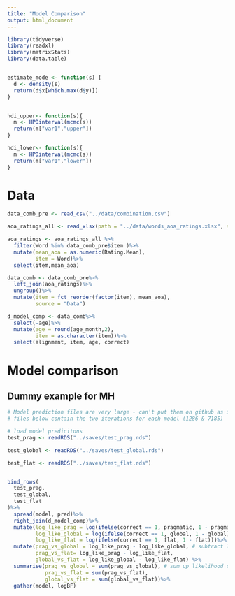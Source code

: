 ```yaml
---
title: "Model Comparison"
output: html_document
---
```


```r
library(tidyverse)
library(readxl)
library(matrixStats)
library(data.table)


estimate_mode <- function(s) {
  d <- density(s)
  return(d$x[which.max(d$y)])
}


hdi_upper<- function(s){
  m <- HPDinterval(mcmc(s))
  return(m["var1","upper"])
}

hdi_lower<- function(s){
  m <- HPDinterval(mcmc(s))
  return(m["var1","lower"])
}
```
# Data 

```r
data_comb_pre <- read_csv("../data/combination.csv") 

aoa_ratings_all <- read_xlsx(path = "../data/words_aoa_ratings.xlsx", sheet = 1)

aoa_ratings <- aoa_ratings_all %>%
  filter(Word %in% data_comb_pre$item )%>%
  mutate(mean_aoa = as.numeric(Rating.Mean),
         item = Word)%>%
  select(item,mean_aoa)

data_comb <- data_comb_pre%>%
  left_join(aoa_ratings)%>%
  ungroup()%>%
  mutate(item = fct_reorder(factor(item), mean_aoa), 
         source = "Data")

d_model_comp <- data_comb%>%
  select(-age)%>%
  mutate(age = round(age_month,2),
         item = as.character(item))%>%
  select(alignment, item, age, correct)

```

# Model comparison

## Dummy example for MH

```r
# Model prediction files are very large - can't put them on github as is 
# files below contain the two iterations for each model (1286 & 7185)

# load model predicitons
test_prag <- readRDS("../saves/test_prag.rds")

test_global <- readRDS("../saves/test_global.rds")

test_flat <- readRDS("../saves/test_flat.rds")


bind_rows(
  test_prag, 
  test_global, 
  test_flat
)%>%
  spread(model, pred)%>%
  right_join(d_model_comp)%>%
  mutate(log_like_prag = log(ifelse(correct == 1, pragmatic, 1 - pragmatic)),
         log_like_global = log(ifelse(correct == 1, global, 1 - global)),
         log_like_flat = log(ifelse(correct == 1, flat, 1 - flat)))%>%
  mutate(prag_vs_global = log_like_prag - log_like_global, # subtract likelihood for each predictions and model
         prag_vs_flat= log_like_prag - log_like_flat,
         global_vs_flat = log_like_global - log_like_flat) %>%
  summarise(prag_vs_global = sum(prag_vs_global), # sum up likelihood difference to get log Bayes factor
            prag_vs_flat = sum(prag_vs_flat),
            global_vs_flat = sum(global_vs_flat))%>%
  gather(model, logBF)


```





